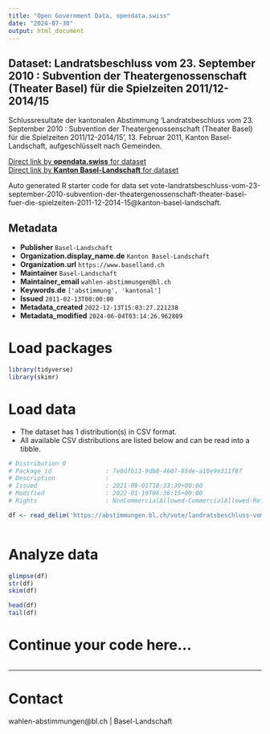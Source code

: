 ```yaml
---
title: "Open Government Data, opendata.swiss"
date: "2024-07-30"
output: html_document
---
```


## Dataset: Landratsbeschluss vom 23. September 2010 : Subvention der Theatergenossenschaft (Theater Basel) für die Spielzeiten 2011/12-2014/15

Schlussresultate der kantonalen Abstimmung 'Landratsbeschluss vom 23. September 2010 : Subvention der Theatergenossenschaft (Theater Basel) für die Spielzeiten 2011/12-2014/15', 13. Februar 2011, Kanton Basel-Landschaft, aufgeschlüsselt nach Gemeinden.

[Direct link by **opendata.swiss** for dataset](https://opendata.swiss/de/dataset/landratsbeschluss-vom-23-september-2010-subvention-der-theatergenossenschaft-theater-ba-2014-15)<br>
[Direct link by **Kanton Basel-Landschaft** for dataset](https://abstimmungen.bl.ch/vote/landratsbeschluss-vom-23-september-2010-subvention-der-theatergenossenschaft-theater-basel-fuer-die-spielzeiten-2011-12-2014-15/data)

Auto generated R starter code for data set vote-landratsbeschluss-vom-23-september-2010-subvention-der-theatergenossenschaft-theater-basel-fuer-die-spielzeiten-2011-12-2014-15@kanton-basel-landschaft.

## Metadata

- **Publisher** `Basel-Landschaft`
- **Organization.display_name.de** `Kanton Basel-Landschaft`
- **Organization.url** `https://www.baselland.ch`
- **Maintainer** `Basel-Landschaft`
- **Maintainer_email** `wahlen-abstimmungen@bl.ch`
- **Keywords.de** `['abstimmung', 'kantonal']`
- **Issued** `2011-02-13T00:00:00`
- **Metadata_created** `2022-12-13T15:03:27.221238`
- **Metadata_modified** `2024-06-04T03:14:26.962809`


# Load packages

```r

library(tidyverse)
library(skimr)

```

# Load data

-   The dataset has 1 distribution(s) in CSV format.
-   All available CSV distributions are listed below and can be read into a tibble.

```r

# Distribution 0
# Package_id               : 7e8dfb13-9db8-4607-85de-a10e9e311f87
# Description              : 
# Issued                   : 2021-09-01T18:33:39+00:00
# Modified                 : 2022-01-19T06:36:15+00:00
# Rights                   : NonCommercialAllowed-CommercialAllowed-ReferenceRequired

df <- read_delim('https://abstimmungen.bl.ch/vote/landratsbeschluss-vom-23-september-2010-subvention-der-theatergenossenschaft-theater-basel-fuer-die-spielzeiten-2011-12-2014-15/data-csv')



```

# Analyze data

```r

glimpse(df)
str(df)
skim(df)

head(df)
tail(df)

```

# Continue your code here...

```r

```

------------------------------------------------------------------------

# Contact

wahlen-abstimmungen@bl.ch | Basel-Landschaft
